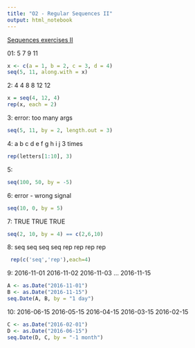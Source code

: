 ```yaml
---
title: "O2 - Regular Sequences II"
output: html_notebook
---
```


[Sequences exercises II](http://www.r-exercises.com/2016/11/09/regular-sequences-2/)


01: 5 7 9 11
```r
x <- c(a = 1, b = 2, c = 3, d = 4)
seq(5, 11, along.with = x)
```

2: 4 4 8 8 12 12
```r
x = seq(4, 12, 4)
rep(x, each = 2)
```

3: error: too many args
```r
seq(5, 11, by = 2, length.out = 3)
```

4: a b c d e f g h i j 3 times
```r
rep(letters[1:10], 3)
```

5:
```r
seq(100, 50, by = -5)
```

6: error - wrong signal
```r
seq(10, 0, by = 5)
```

7: TRUE TRUE TRUE
```r
seq(2, 10, by = 4) == c(2,6,10)
```


8: seq seq seq seq rep rep rep rep
```r
 rep(c('seq','rep'),each=4)
```

9: 2016-11-01 2016-11-02 2016-11-03 ... 2016-11-15
```r
A <- as.Date("2016-11-01")
B <- as.Date("2016-11-15")
seq.Date(A, B, by = "1 day")
```

10: 2016-06-15 2016-05-15 2016-04-15 2016-03-15 2016-02-15
```r
C <- as.Date("2016-02-01")
D <- as.Date("2016-06-15")
seq.Date(D, C, by = "-1 month")
```

